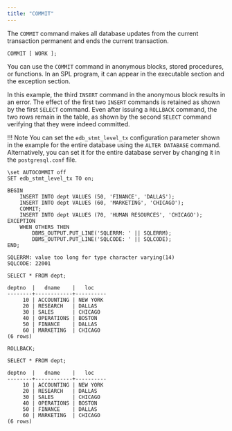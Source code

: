 ```yaml
---
title: "COMMIT"
---
```


<div id="commit" class="registered_link"></div>

The `COMMIT` command makes all database updates from the current transaction permanent and ends the current transaction.

```
COMMIT [ WORK ];
```

You can use the `COMMIT` command in anonymous blocks, stored procedures, or functions. In an SPL program, it can appear in the executable section and the exception section.

In this example, the third `INSERT` command in the anonymous block results in an error. The effect of the first two `INSERT` commands is retained as shown by the first `SELECT` command. Even after issuing a `ROLLBACK` command, the two rows remain in the table, as shown by the second `SELECT` command verifying that they were indeed committed.

!!! Note
    You can set the `edb_stmt_level_tx` configuration parameter shown in the example for the entire database using the `ALTER DATABASE` command. Alternatively, you can set it for the entire database server by changing it in the `postgresql.conf` file.

```text
\set AUTOCOMMIT off
SET edb_stmt_level_tx TO on;

BEGIN
    INSERT INTO dept VALUES (50, 'FINANCE', 'DALLAS');
    INSERT INTO dept VALUES (60, 'MARKETING', 'CHICAGO');
    COMMIT;
    INSERT INTO dept VALUES (70, 'HUMAN RESOURCES', 'CHICAGO');
EXCEPTION
    WHEN OTHERS THEN
        DBMS_OUTPUT.PUT_LINE('SQLERRM: ' || SQLERRM);
        DBMS_OUTPUT.PUT_LINE('SQLCODE: ' || SQLCODE);
END;

SQLERRM: value too long for type character varying(14)
SQLCODE: 22001

SELECT * FROM dept;

deptno  |   dname    |   loc
--------+------------+----------
     10 | ACCOUNTING | NEW YORK
     20 | RESEARCH   | DALLAS
     30 | SALES      | CHICAGO
     40 | OPERATIONS | BOSTON
     50 | FINANCE    | DALLAS
     60 | MARKETING  | CHICAGO
(6 rows)

ROLLBACK;

SELECT * FROM dept;

deptno  |   dname    |   loc
--------+------------+----------
     10 | ACCOUNTING | NEW YORK
     20 | RESEARCH   | DALLAS
     30 | SALES      | CHICAGO
     40 | OPERATIONS | BOSTON
     50 | FINANCE    | DALLAS
     60 | MARKETING  | CHICAGO
(6 rows)
```

